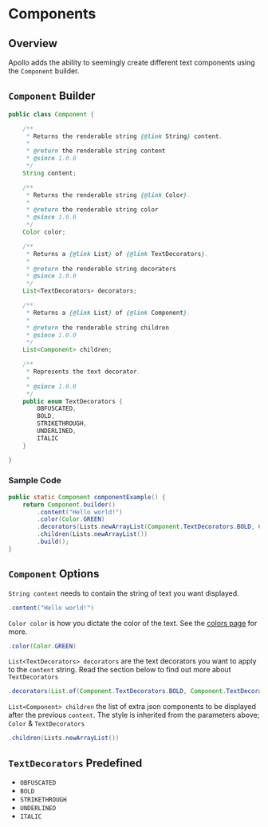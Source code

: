 # Components

## Overview

Apollo adds the ability to seemingly create different text components using the `Component` builder.

## `Component` Builder

```java
public class Component {

    /**
     * Returns the renderable string {@link String} content.
     *
     * @return the renderable string content
     * @since 1.0.0
     */
    String content;

    /**
     * Returns the renderable string {@link Color}.
     *
     * @return the renderable string color
     * @since 1.0.0
     */
    Color color;

    /**
     * Returns a {@link List} of {@link TextDecorators}.
     *
     * @return the renderable string decorators
     * @since 1.0.0
     */
    List<TextDecorators> decorators;

    /**
     * Returns a {@link List} of {@link Component}.
     *
     * @return the renderable string children
     * @since 1.0.0
     */
    List<Component> children;

    /**
     * Represents the text decorator.
     *
     * @since 1.0.0
     */
    public enum TextDecorators {
        OBFUSCATED,
        BOLD,
        STRIKETHROUGH,
        UNDERLINED,
        ITALIC
    }

}
```

### Sample Code

```java
public static Component componentExample() {
    return Component.builder()
        .content("Hello world!")
        .color(Color.GREEN)
        .decorators(Lists.newArrayList(Component.TextDecorators.BOLD, Component.TextDecorators.UNDERLINED))
        .children(Lists.newArrayList())
        .build();
}
```

## `Component` Options

`String content` needs to contain the string of text you want displayed.

```java
.content("Hello world!")
```

`Color color` is how you dictate the color of the text. See the [colors page](/apollo/developers/utilities/colors) for more.

```java
.color(Color.GREEN)
```

`List<TextDecorators> decorators` are the text decorators you want to apply to the `content` string. Read the section below to find out more about `TextDecorators`

```java
.decorators(List.of(Component.TextDecorators.BOLD, Component.TextDecorators.UNDERLINED))
```

`List<Component> children` the list of extra json components to be displayed after the previous `content`. The style is inherited from the parameters above; `Color` & `TextDecorators`

```java
.children(Lists.newArrayList())
```


## `TextDecorators` Predefined

* `OBFUSCATED`
* `BOLD`
* `STRIKETHROUGH`
* `UNDERLINED`
* `ITALIC`
